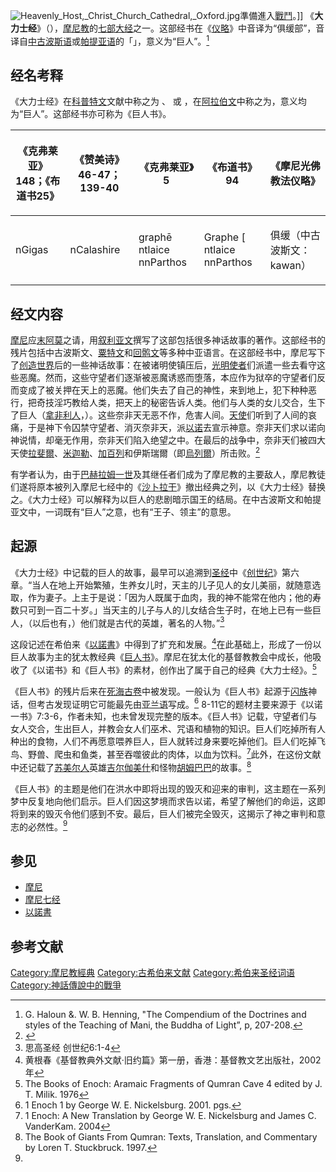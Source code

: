 [[File:Heavenly_Host,_Christ_Church_Cathedral,_Oxford.jpg|thumb]]準備進入[[天使戰爭|戰鬥]]。]]
《'''大力士经'''》（{{lang-en|The Book of Giants}}），[[摩尼教|摩尼教]]的[[摩尼七经|七部大经]]之一。这部经书在《[[摩尼光佛教法仪略|仪略]]》中音译为“俱缓部”，音译自[[中古波斯语|中古波斯语]]或[[帕提亚语|帕提亚语]]的「{{transl|pal|Kawan}}」，意义为“巨人”。<ref>G. Haloun &. W. B. Henning, "The Compendium of the Doctrines and styles of the Teaching of Mani, the Buddha of Light”, p, 207-208.</ref>

== 经名考释 ==
《大力士经》在[[科普特文|科普特文]]文献中称之为 {{transl|cop|Tgraphe nngigas}}、{{transl|cop|Pjome nngigas}} 或 {{transl|cop|Pjome nncalashire}}，在[[阿拉伯文|阿拉伯文]]中称之为{{transl|ar|Sifr al-jababira}}，意义均为“巨人”。这部经书亦可称为《巨人书》。

{| class="wikitable"
|-
! 《克弗莱亚》148；《布道书25》 !! 《赞美诗》46-47；139-40 !! 《克弗莱亚》5 !! 《布道书》94 !! 《摩尼光佛教法仪略》
|-
| nGigas || nCalashire || graphē ntlaice nnParthos || Graphe [ ntlaice nnParthos || 俱缓（中古波斯文：kawan）
|}

== 经文内容 ==
[[摩尼|摩尼]]应[[末阿莫|末阿莫]]之请，用[[叙利亚文|叙利亚文]]撰写了这部包括很多神话故事的著作。这部经书的残片包括中古波斯文、[[粟特文|粟特文]]和[[回鹘文|回鹘文]]等多种中亚语言。在这部经书中，摩尼写下了[[二宗三际论|创造世界]]后的一些神话故事：在{{Link-en|暗魔|Prince of Darkness (Manichaeism)}}被诸明使镇压后，[[光明使者|光明使者]]们派遣一些{{Link-en|看守天使|Watcher (angel)|守望者}}去看守这些恶魔。然而，这些守望者们逐渐被恶魔诱惑而堕落，本应作为狱卒的守望者们反而变成了被关押在天上的恶魔。他们失去了自己的神性，来到地上，犯下种种恶行，把奇技淫巧教给人类，把天上的秘密告诉人类。他们与人类的女儿交合，生下了巨人（[[拿非利人|拿非利人]]，{{lang|en|Nephilim}}）。这些奈非天无恶不作，危害人间。[[天使|天使]]们听到了人间的哀痛，于是神下令囚禁守望者、消灭奈非天，派[[以诺|以诺]]去宣示神意。奈非天们求以诺向神说情，却毫无作用，奈非天们陷入绝望之中。在最后的战争中，奈非天们被四大天使[[拉斐爾_(天使)|拉斐爾]]、[[米迦勒|米迦勒]]、[[加百列|加百列]]和伊斯瑞爾（即[[烏列爾|烏列爾]]）所击败。<ref>{{cite web |url=http://www.iranicaonline.org/articles/giants-the-book-of |title=GIANTS, THE BOOK OF |last=Sundermann |first=Werner |date=2001 |website={{Link-en|伊朗百科全書|Encyclopædia Iranica|iranicaonline.org}} |publisher=[[Columbia_University|Columbia University]] |language=en |access-date=2019-01-12 |quote=Finally, the four avenging angels, identified as Raphael, Michael, Gabriel, and Israel (Hebr. Uriel; Mid. Pers. rwpʾyl, myxʾyl, gbrʾyl, srʾyl) put an end to the evil doings of the demons and incarcerated them and their sons, i. e., the giants. |archive-date=2019-01-26 |archive-url=https://web.archive.org/web/20190126104223/http://www.iranicaonline.org/articles/giants-the-book-of |dead-url=no }}</ref>

有学者认为，由于[[巴赫拉姆一世|巴赫拉姆一世]]及其继任者们成为了摩尼教的主要敌人，摩尼教徒们遂将原本被列入摩尼七经中的《[[沙卜拉干|沙卜拉干]]》撤出经典之列，以《大力士经》替换之。《大力士经》可以解释为以巨人的悲剧暗示国王的结局。在中古波斯文和帕提亚文中，{{transl|pal|kawan}}一词既有“巨人”之意，也有“王子、领主”的意思。

== 起源 ==
《大力士经》中记载的巨人的故事，最早可以追溯到[[圣经|圣经]]中《[[创世纪|创世纪]]》第六章。“当人在地上开始繁殖，生养女儿时，天主的儿子见人的女儿美丽，就随意选取，作为妻子。上主于是说：「因为人既属于血肉，我的神不能常在他内；他的寿数只可到一百二十岁。」当天主的儿子与人的儿女结合生子时，在地上已有一些巨人，（以后也有，）他们就是古代的英雄，著名的人物。”<ref>思高圣经 创世纪6:1-4</ref>

这段记述在希伯来{{Link-en|启示文学|Apocalyptic literature}}《[[以諾書|以諾書]]》中得到了扩充和发展。<ref>黄根春《基督教典外文献·旧约篇》第一册，香港：基督教文艺出版社，2002年</ref>在此基础上，形成了一份以巨人故事为主的犹太教经典《[[巨人书|巨人书]]》。摩尼在犹太化的基督教教会中成长，他吸收了《以诺书》和《巨人书》的素材，创作出了属于自己的经典《大力士经》。<ref>The Books of Enoch: Aramaic Fragments of Qumran Cave 4 edited by J. T. Milik. 1976</ref>

《巨人书》的残片后来在[[死海古卷|死海古卷]]中被发现。一般认为《巨人书》起源于[[闪族|闪族]]神话，但考古发现证明它可能最先由[[亚兰语|亚兰语]]写成。<ref>1 Enoch 1 by George W. E. Nickelsburg. 2001. pgs.</ref> 8-11它的题材主要来源于《以诺一书》7:3-6，作者未知，也未曾发现完整的版本。《巨人书》记载，守望者们与女人交合，生出巨人，并教会女人们巫术、咒语和植物的知识。巨人们吃掉所有人种出的食物，人们不再愿意喂养巨人，巨人就转过身来要吃掉他们。巨人们吃掉飞鸟、野兽、爬虫和鱼类，甚至吞噬彼此的肉体，以血为饮料。<ref name="#1">1 Enoch: A New Translation by George W. E. Nickelsburg and James C. VanderKam. 2004</ref>此外，在这份文献中还记载了[[苏美尔人|苏美尔人]]英雄[[吉尔伽美什|吉尔伽美什]]和怪物[[胡姆巴巴|胡姆巴巴]]的故事。<ref>The Book of Giants From Qumran: Texts, Translation, and Commentary by Loren T. Stuckbruck. 1997.</ref>

《巨人书》的主题是他们在洪水中即将出现的毁灭和迎来的审判，这主题在一系列梦中反复地向他们启示。巨人们因这梦境而求告以诺，希望了解他们的命运，这即将到来的毁灭令他们感到不安。最后，巨人们被完全毁灭，这揭示了神之审判和意志的必然性。<ref name="#1"/>

== 参见 ==
*[[摩尼|摩尼]]
*[[摩尼七经|摩尼七经]]
*[[以諾書|以諾書]]

== 参考文献 ==
{{Reflist|30em}}

{{摩尼教页脚}}

[[Category:摩尼教經典|Category:摩尼教經典]]
[[Category:古希伯来文献|Category:古希伯来文献]]
[[Category:希伯来圣经词语|Category:希伯来圣经词语]]
[[Category:神話傳說中的戰爭|Category:神話傳說中的戰爭]]